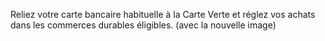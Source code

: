 Reliez votre carte bancaire habituelle à la Carte Verte et réglez vos achats dans les commerces durables éligibles.
(avec la nouvelle image)
